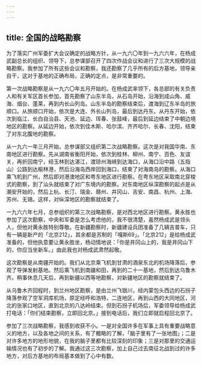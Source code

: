 ```yaml
---
---
---
```

title: 全国的战略勘察
---




为了落实广州军委扩大会议确定的战略方针，从一九六〇年到一九六六年，在杨成武副总长的组织、领导下，总参谋部召开了四次作战会议和进行了三次大规模的战略勘察。我参加了所有这些会议和勘察，我还勘察了几乎所有的后方基地，领导亲自干，这对于基地的正确布局，正确的定点，是非常重要的。

第一次战略勘察是从一九六〇年五月开始的。在杨成武率领下，各总部的有关负责人和有关军区首长参加，首先勘察了山东半岛，从石岛开始，沿海到成山角、威海、烟台、蓬莱，再到内长山列岛。山东半岛的勘察结束后，渡海到辽东半岛的旅顺口。从旅顺口开始，依次是大连、外长山列岛，最后到达丹东。从丹东开始，依次到临江、长白自治县、天池、延边、珲春、张鼓峰，最后到延边结束了中朝边境地区的勘察。从延边开始，依次到佳木斯、哈尔滨、齐齐哈尔、长春、沈阳，结束了对东北腹地的勘察。

从一九六一年三月开始，总参谋部又组织第二次战略勘察。这次是对我国华南、东南地区进行勘察。先从湖南省衡阳开始，依次到桂林、柳州、南宁、百色、友谊关，再折回南宁，经玉林到达湛江，渡琼州海峡到达海口，从海口沿中路（五指山）公路到达榆林港，然后沿海岛西岸回到海口，结束了对海南岛的勘察。从海口乘飞机到广州，然后即对港澳地区和粤东地区进行勘察。在粤东地区采取南北穿梭式的勘察，到了汕头就结束了对广东境内的勘察。对东南地区纵深勘察的起点是从潮安开始的，然后上杭、长汀、瑞金、赣州、井冈山、吉安、南昌、杭州、上海、苏州、无锡。这样，对纵深地区的勘察就结束了。

一九六六年七月，总参组织的第三次战略勘察，是对西北地区进行勘察。黄永胜也参加了这次勘察，中央和军委是怎么考虑他的，我不很清楚，虽然杨成武是领头人，但他对黄永胜特别尊敬。在新疆勘察时，新疆建设兵团准备了几辆吉普车，只有一辆是新产的「北京212」，其余都是苏制的「嘎斯69」。「北京212」是给杨成武准备的，但他执意要让黄永胜坐，杨动情地说：「你是井冈山上的，我是井冈山下的，你应当坐新车。」由此我也对杨成武肃然起敬。

这次勘察是从南疆开始的。我们从北京乘飞机到甘肃的酒泉东北的机场降落后，参观了导弹发射基地。然后乘飞机到南疆和田，再到的二十一基地，然后到达乌鲁木齐。稍事休息几天后，再到新疆以西等地勘察，对新疆地区的勘察就结束了。

从乌鲁木齐回程时，到兰州地区勘察，是由兰州飞银川，经内蒙包头西边的石拐子降落参观了空军洞库机场，原定经呼和浩特，二连地区，再到山西的大同地区，河北的张家口地区，直到北京的八达岭结束。但到石拐子机场后，军委领导给杨成武打电话：「你们结束勘察，立即回北京。」接到电话后，我们立即就启程回北京了。

参加了三次战略勘察，我感到收获不小。一是对全国许多在军事上具有重要战略意义的地方，以及各地之间的关系，有了概略的了解，「脑子里有了一张地图」；二是对许多地方的地形地貌，在我的脑子里都有比较深刻的印象；三是对那里的交通运输情况也有了初步的了解。我通过这三次勘察，加上自己过去南征北战到过的许多地方，对后方基地的布局基本做到了心中有数。